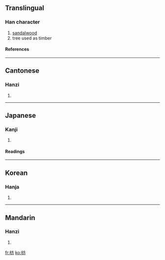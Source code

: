 ==Translingual==
===Han character===
{{Han char|rn=75|rad=木|as=04|sn=8|four=4092<sub>7</sub>|canj=木卜竹尸 (DYHS)}}
# [[sandalwood]]
# tree used as timber
====References====
{{Han ref|kx=0515.020|dkj=14532|dj=0903.020|hdz=21174.040|uh=678B|ud=26507|bh=AA44|bd=43588}}

----
==Cantonese==
===Hanzi===
{{yue-hanzi|jyut=|y=fong1}}
# {{defn|Cantonese}}

----
==Japanese==
===Kanji===
{{ja-kanji|grade=|rs=木04}}
# {{defn|Japanese}} 
====Readings====
{{ja-readings|on=[[ほう]] (hō), [[へい]] (hei)|kun=[[まゆみ]] (mayumi), [[ふしずけ]] (fushizuke), [[いかだ]] (ikada)}}

----
==Korean==
===Hanja===
{{ko-hanja|hangeul=방|eumhun=|rv=bang|mr=pang|y=pang}}
# {{defn|Korean}}

----
==Mandarin==
===Hanzi===
{{cmn-hanzi|pin=[[fāng]] ([[fang1]])|wg=fang<sup>1</sup>}}
# {{defn|Mandarin}}

[[fr:枋]]
[[ko:枋]]
